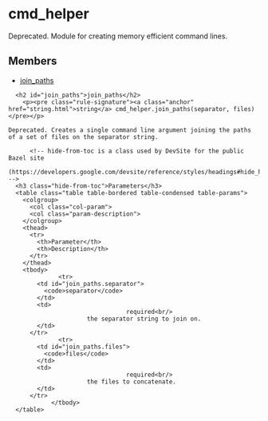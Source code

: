 <html devsite>
<head>
  <meta name="project_path" value="/_project.yaml">
  <meta name="book_path" value="/versions/6.3.0/_book.yaml">
</head>
<body>

<h1 class="page-title" id="modules.cmd_helper">cmd_helper</h1>

<!-- {% raw %} -->

Deprecated. Module for creating memory efficient command lines.

<h2>Members</h2>
<ul>
    <li>
    <a href="#join_paths">join_paths</a>
  </li>
  </ul>

      <h2 id="join_paths">join_paths</h2>
        <p><pre class="rule-signature"><a class="anchor" href="string.html">string</a> cmd_helper.join_paths(separator, files)</pre></p>

    Deprecated. Creates a single command line argument joining the paths of a set of files on the separator string.

          <!-- hide-from-toc is a class used by DevSite for the public Bazel site
      (https://developers.google.com/devsite/reference/styles/headings#hide_headings_from_the_toc) -->
      <h3 class="hide-from-toc">Parameters</h3>
      <table class="table table-bordered table-condensed table-params">
        <colgroup>
          <col class="col-param">
          <col class="param-description">
        </colgroup>
        <thead>
          <tr>
            <th>Parameter</th>
            <th>Description</th>
          </tr>
        </thead>
        <tbody>
                  <tr>
            <td id="join_paths.separator">
              <code>separator</code>
            </td>
            <td>
                                     required<br/>
                          the separator string to join on.
            </td>
          </tr>
                  <tr>
            <td id="join_paths.files">
              <code>files</code>
            </td>
            <td>
                                     required<br/>
                          the files to concatenate.
            </td>
          </tr>
                </tbody>
      </table>


</body>
</html>

<!-- {% endraw %} -->
